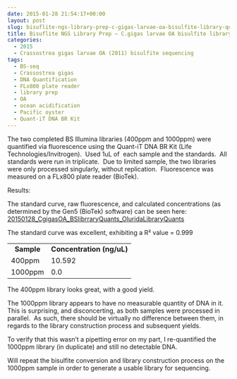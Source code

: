 ```yaml
---
date: 2015-01-28 21:54:17+00:00
layout: post
slug: bisuflite-ngs-library-prep-c-gigas-larvae-oa-bisulfite-library-quantification
title: Bisuflite NGS Library Prep – C.gigas larvae OA bisulfite library quantification
categories:
  - 2015
  - Crassostrea gigas larvae OA (2011) bisulfite sequencing
tags:
  - BS-seq
  - Crassostrea gigas
  - DNA Quantification
  - FLx800 plate reader
  - library prep
  - OA
  - ocean acidification
  - Pacific oyster
  - Quant-iT DNA BR Kit
---
```


The two completed BS Illumina libraries (400ppm and 1000ppm) were quantified via fluorescence using the Quant-iT DNA BR Kit (Life Technologies/Invitrogen).  Used 1uL of  each sample and the standards.  All standards were run in triplicate.  Due to limited sample, the two libraries were only processed singularly, without replication.  Fluorescence was measured on a FLx800 plate reader (BioTek).



Results:

The standard curve, raw fluorescence, and calculated concentrations (as determined by the Gen5 (BioTek) software) can be seen here: [20150128_CgigasOA_BSlibrraryQuants_OluridaLibraryQuants](https://docs.google.com/spreadsheets/d/1Aw37LJaitJVHMT7E66vC_ChFqGgT2UaCM9WegK5zgtw/edit?usp=sharing)

The standard curve was excellent, exhibiting a R² value = 0.999



<table >
<tbody >
<tr >

<td style="text-align: center;" >**Sample**
</td>

<td style="text-align: center;" >**Concentration (ng/uL)**
</td>
</tr>
<tr >

<td >400ppm
</td>

<td >10.592
</td>
</tr>
<tr >

<td >1000ppm
</td>

<td >0.0
</td>
</tr>
</tbody>
</table>



The 400ppm library looks great, with a good yield.

The 1000ppm library appears to have no measurable quantity of DNA in it.  This is surprising, and disconcerting, as both samples were processed in parallel.  As such, there should be virtually no difference between them, in regards to the library construction process and subsequent yields.

To verify that this wasn't a pipetting error on my part, I re-quantified the 1000ppm library (in duplicate) and still no detectable DNA.

Will repeat the bisulfite conversion and library construction process on the 1000ppm sample in order to generate a usable library for sequencing.
